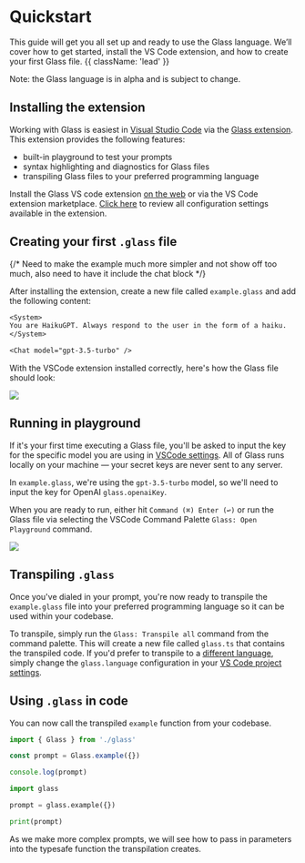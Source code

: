 

# Quickstart

This guide will get you all set up and ready to use the Glass language. We’ll cover how to get started, install the VS Code extension, and how to create your first Glass file. {{ className: 'lead' }}

<Note>Note: the Glass language is in alpha and is subject to change.</Note>

## Installing the extension

Working with Glass is easiest in <a href="https://code.visualstudio.com" class="link">Visual Studio Code</a> via the <a href="https://marketplace.visualstudio.com/items?itemName=foundation.vscode-glass" class="link">Glass extension</a>. This extension provides the following features:

- built-in playground to test your prompts
- syntax highlighting and diagnostics for Glass files
- transpiling Glass files to your preferred programming language

Install the Glass VS code extension [on the web](https://marketplace.visualstudio.com/items?itemName=foundation.vscode-glass) or via the VS Code extension marketplace. [Click here](/vscode) to review all configuration settings available in the extension.

## Creating your first `.glass` file

{/* Need to make the example much more simpler and not show off too much, also need to have it include the chat block */}

After installing the extension, create a new file called `example.glass` and add the following content:

```txt
<System>
You are HaikuGPT. Always respond to the user in the form of a haiku.
</System>

<Chat model="gpt-3.5-turbo" />
```

With the VSCode extension installed correctly, here's how the Glass file should look:

<Image src={SimpleExample} />

## Running in playground

If it's your first time executing a Glass file, you'll be asked to input the key for the specific model you are using in [VSCode settings](/vscode). All of Glass runs locally on your machine — your secret keys are never sent to any server.

In `example.glass`, we're using the `gpt-3.5-turbo` model, so we'll need to input the key for OpenAI `glass.openaiKey`.

When you are ready to run, either hit `Command (⌘) Enter (↩)` or run the Glass file via selecting the VSCode Command Palette `Glass: Open Playground` command.

<Image src={PlaygroundGIF} />

## Transpiling `.glass`

Once you've dialed in your prompt, you're now ready to transpile the `example.glass` file into your preferred programming language so it can be used within your codebase.

To transpile, simply run the `Glass: Transpile all` command from the command palette. This will create a new file called `glass.ts` that contains the transpiled code. If you'd prefer to transpile to a [different language](/languages), simply change the `glass.language` configuration in your [VS Code project settings](/vscode).

## Using `.glass` in code

You can now call the transpiled `example` function from your codebase.

<CodeGroup title="using example.glass in typescript">

```ts
import { Glass } from './glass'

const prompt = Glass.example({})

console.log(prompt)
```

```python
import glass

prompt = glass.example({})

print(prompt)
```

</CodeGroup>

As we make more complex prompts, we will see how to pass in parameters into the typesafe function the transpilation creates.

